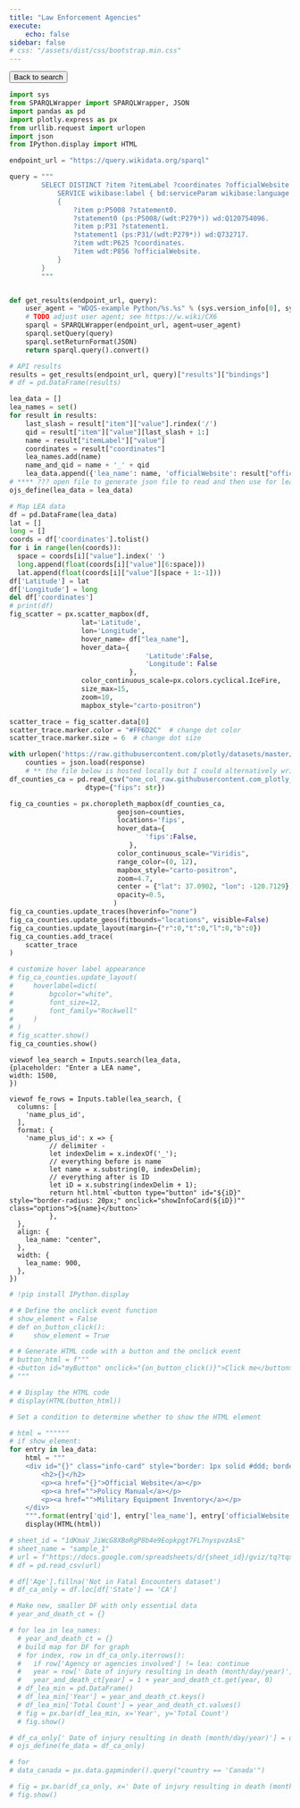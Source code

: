 ```yaml
---
title: "Law Enforcement Agencies"
execute: 
    echo: false
sidebar: false
# css: "/assets/dist/css/bootstrap.min.css"
---
```


```{=html}
<button id="goback-btn" onclick="goBack()">Back to search</button>
```

```python
import sys
from SPARQLWrapper import SPARQLWrapper, JSON
import pandas as pd
import plotly.express as px
from urllib.request import urlopen
import json
from IPython.display import HTML
```

```python
endpoint_url = "https://query.wikidata.org/sparql"

query = """
        SELECT DISTINCT ?item ?itemLabel ?coordinates ?officialWebsite WHERE {
            SERVICE wikibase:label { bd:serviceParam wikibase:language "en". }
            {
                ?item p:P5008 ?statement0.
                ?statement0 (ps:P5008/(wdt:P279*)) wd:Q120754096.
                ?item p:P31 ?statement1.
                ?statement1 (ps:P31/(wdt:P279*)) wd:Q732717.
                ?item wdt:P625 ?coordinates.
                ?item wdt:P856 ?officialWebsite.
            }
        }
        """


def get_results(endpoint_url, query):
    user_agent = "WDQS-example Python/%s.%s" % (sys.version_info[0], sys.version_info[1])
    # TODO adjust user agent; see https://w.wiki/CX6
    sparql = SPARQLWrapper(endpoint_url, agent=user_agent)
    sparql.setQuery(query)
    sparql.setReturnFormat(JSON)
    return sparql.query().convert()

# API results
results = get_results(endpoint_url, query)["results"]["bindings"]
# df = pd.DataFrame(results)

lea_data = []
lea_names = set()
for result in results:
    last_slash = result["item"]["value"].rindex('/')
    qid = result["item"]["value"][last_slash + 1:]
    name = result["itemLabel"]["value"]
    coordinates = result["coordinates"]
    lea_names.add(name)
    name_and_qid = name + '_' + qid
    lea_data.append({'lea_name': name, 'officialWebsite': result["officialWebsite"]["value"], 'name_plus_id': name_and_qid, 'qid': qid, 'coordinates': coordinates})
# **** ??? open file to generate json file to read and then use for leaflet map 
ojs_define(lea_data = lea_data)
``` 

```python
# Map LEA data
df = pd.DataFrame(lea_data)
lat = []
long = []
coords = df['coordinates'].tolist()
for i in range(len(coords)):
  space = coords[i]["value"].index(' ')
  long.append(float(coords[i]["value"][6:space]))
  lat.append(float(coords[i]["value"][space + 1:-1]))
df['Latitude'] = lat
df['Longitude'] = long  
del df['coordinates']
# print(df)
fig_scatter = px.scatter_mapbox(df, 
                  lat='Latitude',
                  lon='Longitude',
                  hover_name= df["lea_name"],
                  hover_data={ 
                                  'Latitude':False,
                                  'Longitude': False
                              },
                  color_continuous_scale=px.colors.cyclical.IceFire, 
                  size_max=15, 
                  zoom=10,
                  mapbox_style="carto-positron")

scatter_trace = fig_scatter.data[0]
scatter_trace.marker.color = "#FF6D2C"  # change dot color
scatter_trace.marker.size = 6  # change dot size

with urlopen('https://raw.githubusercontent.com/plotly/datasets/master/geojson-counties-fips.json') as response:
    counties = json.load(response)
    # ** the file below is hosted locally but I could alternatively write code that removes all the non-CA fip codes from the DF 
df_counties_ca = pd.read_csv("one_col_raw.githubusercontent.com_plotly_datasets_master_fips-unemp-16.csv",  
                   dtype={"fips": str})

fig_ca_counties = px.choropleth_mapbox(df_counties_ca, 
                           geojson=counties, 
                           locations='fips',
                           hover_data={ 
                                  'fips':False,
                              },
                           color_continuous_scale="Viridis",
                           range_color=(0, 12),
                           mapbox_style="carto-positron",
                           zoom=4.7, 
                           center = {"lat": 37.0902, "lon": -120.7129},
                           opacity=0.5,
                          )
fig_ca_counties.update_traces(hoverinfo="none")
fig_ca_counties.update_geos(fitbounds="locations", visible=False)
fig_ca_counties.update_layout(margin={"r":0,"t":0,"l":0,"b":0})
fig_ca_counties.add_trace(
    scatter_trace
)

# customize hover label appearance
# fig_ca_counties.update_layout(
#     hoverlabel=dict(
#         bgcolor="white",
#         font_size=12,
#         font_family="Rockwell"
#     )
# )
# fig_scatter.show()
fig_ca_counties.show()
```
```{=html}
<div class="search-bar">
```
```ojs
viewof lea_search = Inputs.search(lea_data, 
{placeholder: "Enter a LEA name", 
width: 1500,
})
```
```{=html}
</div>
```
```{=html}
<div class="entries-wrap">
```
```ojs
viewof fe_rows = Inputs.table(lea_search, {
  columns: [
    'name_plus_id',
  ],
  format: {
    'name_plus_id': x => {
          // delimiter -
          let indexDelim = x.indexOf('_');
          // everything before is name
          let name = x.substring(0, indexDelim);
          // everything after is ID 
          let iD = x.substring(indexDelim + 1);
          return htl.html`<button type="button" id="${iD}" style="border-radius: 20px;" onclick="showInfoCard(${iD})"" class="options">${name}</button>`
          },
  },
  align: {
    lea_name: "center",
  },
  width: {
    lea_name: 900,
  },
})
```
```{=html}
</div>
```

```python
# !pip install IPython.display

# # Define the onclick event function
# show_element = False
# def on_button_click():
#     show_element = True

# # Generate HTML code with a button and the onclick event
# button_html = f"""
# <button id="myButton" onclick="{on_button_click()}">Click me</button>
# """

# # Display the HTML code
# display(HTML(button_html))

# Set a condition to determine whether to show the HTML element

# html = """"""
# if show_element:
for entry in lea_data:
    html = """
    <div id="{}" class="info-card" style="border: 1px solid #ddd; border-radius: 20px; padding: 10px; margin: 10px;">
        <h2>{}</h2>
        <p><a href="{}">Official Website</a></p>
        <p><a href="">Policy Manual</a></p>
        <p><a href="">Military Equipment Inventory</a></p>
    </div>
    """.format(entry['qid'], entry['lea_name'], entry['officialWebsite'])
    display(HTML(html)) 
```


<!-- Load and visualize fatal encounters data -->
```python
# sheet_id = "1dKmaV_JiWcG8XBoRgP8b4e9Eopkpgt7FL7nyspvzAsE"
# sheet_name = "sample_1"
# url = f"https://docs.google.com/spreadsheets/d/{sheet_id}/gviz/tq?tqx=out:csv&sheet={sheet_name}"
# df = pd.read_csv(url)

# df['Age'].fillna('Not in Fatal Encounters dataset')
# df_ca_only = df.loc[df['State'] == 'CA']

# Make new, smaller DF with only essential data
# year_and_death_ct = {}

# for lea in lea_names:
  # year_and_death_ct = {}
  # build map for DF for graph
  # for index, row in df_ca_only.iterrows():
  #   if row['Agency or agencies involved'] != lea: continue 
  #   year = row[' Date of injury resulting in death (month/day/year)'][-4:]
  #   year_and_death_ct[year] = 1 + year_and_death_ct.get(year, 0)
  # df_lea_min = pd.DataFrame()
  # df_lea_min['Year'] = year_and_death_ct.keys()
  # df_lea_min['Total Count'] = year_and_death_ct.values()
  # fig = px.bar(df_lea_min, x='Year', y='Total Count')
  # fig.show()

# df_ca_only[' Date of injury resulting in death (month/day/year)'] = df_ca_only[' Date of injury resulting in death (month/day/year)'].apply(lambda x: x[-4:])
# ojs_define(fe_data = df_ca_only)

# for 
# data_canada = px.data.gapminder().query("country == 'Canada'")

# fig = px.bar(df_ca_only, x=' Date of injury resulting in death (month/day/year)', y='count', color='Agency or agencies involved')
# fig.show()
```





```{=html}
<script>
    const outputCells = document.querySelectorAll('.cell');
    const tableCell = outputCells[2];
    const entriesWrap = document.querySelector('.entries-wrap');
    const searchBar = document.querySelector('.search-bar');

    function showInfoCard(btn) {
        // hide table
        tableCell.style.display = 'none';
        entriesWrap.style.display = 'none';
        searchBar.style.display = 'none';
        // show content for only the element clicked
        // debugger;
        let iD = btn.id;
        let infoCard = document.querySelector(`div#${iD}`);
        console.log(infoCard)
        infoCard.style.display = 'block';
        // highlight correct LEA spot on plotly map --** to come **--

        // show back arrow button that will show the map as before and the table of all LEAs
        let goBackBtn = document.querySelector('#goback-btn');
        goBackBtn.style.display = 'block';
    }

    // 2) Event listener for back arrow button
    
    // Function to go back in the browser's history
    function goBack() {
      // window.history.back();
        // hide table
        tableCell.style.display = 'block';
        entriesWrap.style.display = 'block';
        searchBar.style.display = 'block';
        // hide info card
        // debugger;
        let infoCard;
        document.querySelectorAll('.info-card').forEach(element => {
          if (window.getComputedStyle(element).display == 'block') {
            infoCard = element;
          }
        });
        infoCard.style.display = 'none';

        // hide btn again
        let goBackBtn = document.querySelector('#goback-btn');
        goBackBtn.style.display = 'none';
    }

    
</script>
```
